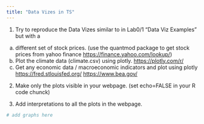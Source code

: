 ```yaml
---
title: "Data Vizes in TS"
---
```


1. Try to reproduce the Data Vizes similar to in Lab0/1 “Data Viz Examples” but with a

a. different set of stock prices. (use the quantmod package to get stock prices from yahoo finance [https://finance.yahoo.com/lookup/](https://finance.yahoo.com/lookup/))
b. Plot the climate data (climate.csv) using plotly. [https://plotly.com/r/](https://plotly.com/r/)
c. Get any economic data / macroeconomic indicators and plot using plotly [https://fred.stlouisfed.org/](https://fred.stlouisfed.org/) [https://www.bea.gov/](https://www.bea.gov/)

2. Make only the plots visible in your webpage. (set echo=FALSE in your R code chunck)

3. Add interpretations to all the plots in the webpage.

```r
# add graphs here
```